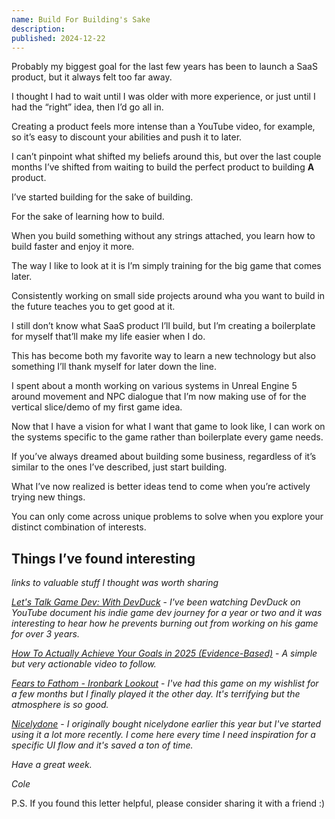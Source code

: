 ```yaml
---
name: Build For Building's Sake
description:
published: 2024-12-22
---
```


Probably my biggest goal for the last few years has been to launch a SaaS product, but it always felt too far away.

I thought I had to wait until I was older with more experience, or just until I had the “right” idea, then I’d go all in.

Creating a product feels more intense than a YouTube video, for example, so it’s easy to discount your abilities and push it to later.

I can’t pinpoint what shifted my beliefs around this, but over the last couple months I’ve shifted from waiting to build the perfect product to building **A** product.

I’ve started building for the sake of building.

For the sake of learning how to build.

When you build something without any strings attached, you learn how to build faster and enjoy it more.

The way I like to look at it is I’m simply training for the big game that comes later.

Consistently working on small side projects around wha you want to build in the future teaches you to get good at it.

I still don’t know what SaaS product I’ll build, but I’m creating a boilerplate for myself that’ll make my life easier when I do.

This has become both my favorite way to learn a new technology but also something I’ll thank myself for later down the line.

I spent about a month working on various systems in Unreal Engine 5 around movement and NPC dialogue that I’m now making use of for the vertical slice/demo of my first game idea.

Now that I have a vision for what I want that game to look like, I can work on the systems specific to the game rather than boilerplate every game needs.

If you’ve always dreamed about building some business, regardless of it’s similar to the ones I’ve described, just start building.

What I’ve now realized is better ideas tend to come when you’re actively trying new things.

You can only come across unique problems to solve when you explore your distinct combination of interests.

## Things I’ve found interesting

_links to valuable stuff I thought was worth sharing_

[_Let's Talk Game Dev: With DevDuck_](https://www.youtube.com/watch?v=8tviRl54914) - _I've been watching DevDuck on YouTube document his indie game dev journey for a year or two and it was interesting to hear how he prevents burning out from working on his game for over 3 years._

[_How To Actually Achieve Your Goals in 2025 (Evidence-Based)_](https://www.youtube.com/watch?v=WONRS7BLh4g) - _A simple but very actionable video to follow._

[_Fears to Fathom - Ironbark Lookout_](https://store.steampowered.com/app/2506160/Fears_to_Fathom__Ironbark_Lookout/) - _I've had this game on my wishlist for a few months but I finally played it the other day. It's terrifying but the atmosphere is so good._

[_Nicelydone_](https://caccamise.link/nicelydone) - _I originally bought nicelydone earlier this year but I've started using it a lot more recently. I come here every time I need inspiration for a specific UI flow and it's saved a ton of time._

_Have a great week._

_Cole_

P.S. If you found this letter helpful, please consider sharing it with a friend :)
